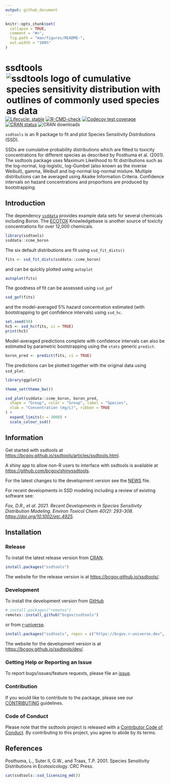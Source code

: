 ```yaml
---
output: github_document
---
```


<!-- README.md is generated from README.Rmd. Please edit that file -->

```r
knitr::opts_chunk$set(
  collapse = TRUE,
  comment = "#>",
  fig.path = "man/figures/README-",
  out.width = "100%"
)
```

# ssdtools <img src="man/figures/logo.png" align="right" alt="ssdtools logo of cumulative species sensitivity distribution with outlines of commonly used species as data" />

<!-- badges: start -->
[![Lifecycle: stable](https://img.shields.io/badge/lifecycle-stable-brightgreen.svg)](https://lifecycle.r-lib.org/articles/stages.html#stable)
[![R-CMD-check](https://github.com/bcgov/ssdtools/actions/workflows/R-CMD-check.yaml/badge.svg)](https://github.com/bcgov/ssdtools/actions/workflows/R-CMD-check.yaml)
[![Codecov test coverage](https://codecov.io/gh/bcgov/ssdtools/graph/badge.svg)](https://app.codecov.io/gh/bcgov/ssdtools)
[![CRAN status](https://www.r-pkg.org/badges/version/ssdtools)](https://cran.r-project.org/package=ssdtools)
![CRAN downloads](https://cranlogs.r-pkg.org/badges/ssdtools)
<!-- badges: end -->

`ssdtools` is an R package to fit and plot Species Sensitivity Distributions (SSD). 

SSDs are cumulative probability distributions which are fitted to toxicity concentrations for different species as described by Posthuma et al. (2001).
The ssdtools package uses Maximum Likelihood to fit distributions such as the log-normal, log-logistic, log-Gumbel (also known as the inverse Weibull), gamma, Weibull and log-normal log-normal mixture.
Multiple distributions can be averaged using Akaike Information Criteria.
Confidence intervals on hazard concentrations and proportions are produced by bootstrapping.

## Introduction

The dependency [`ssddata`](https://github.com/open-AIMS/ssddata) provides example data sets for several chemicals including Boron.
The [ECOTOX](https://cfpub.epa.gov/ecotox/) Knowledgebase is another source of toxicity concentrations for over 12,000 chemicals.

```r
library(ssdtools)
ssddata::ccme_boron
```

The six default distributions are fit using `ssd_fit_dists()`

```r
fits <- ssd_fit_dists(ssddata::ccme_boron)
```

and can be quickly plotted using `autoplot`

```r
autoplot(fits)
```

The goodness of fit can be assessed using `ssd_gof`

```r
ssd_gof(fits)
```

and the model-averaged 5% hazard concentration estimated (with bootstrapping to get confidence intervals) using `ssd_hc`.

```r
set.seed(99)
hc5 <- ssd_hc(fits, ci = TRUE)
print(hc5)
```

Model-averaged predictions complete with confidence intervals can also be estimated by parametric bootstrapping using the `stats` generic `predict`.

```r
boron_pred <- predict(fits, ci = TRUE)
```

The predictions can be plotted together with the original data using `ssd_plot`.

```r
library(ggplot2)

theme_set(theme_bw())

ssd_plot(ssddata::ccme_boron, boron_pred,
  shape = "Group", color = "Group", label = "Species",
  xlab = "Concentration (mg/L)", ribbon = TRUE
) +
  expand_limits(x = 3000) +
  scale_colour_ssd()
```

## Information

Get started with ssdtools at <https://bcgov.github.io/ssdtools/articles/ssdtools.html>.

A shiny app to allow non-R users to interface with ssdtools is available at <https://github.com/bcgov/shinyssdtools>.

For the latest changes to the development version see the [NEWS](https://bcgov.github.io/ssdtools/news/) file.

For recent developments in SSD modeling including a review of existing software see:

*Fox, D.R., et al. 2021. Recent Developments in Species Sensitivity Distribution Modeling. Environ Toxicol Chem 40(2): 293–308. <https://doi.org/10.1002/etc.4925>.*


## Installation

### Release

To install the latest release version from [CRAN](https://CRAN.R-project.org/package=ssdtools).
```r
install.packages("ssdtools")
```

The website for the release version is at <https://bcgov.github.io/ssdtools/>.

### Development

To install the development version from [GitHub](https://github.com/bcgov/ssdtools)
```r
# install.packages("remotes")
remotes::install_github("bcgov/ssdtools")
```

or from [r-universe](https://bcgov.r-universe.dev/ssdtools).
```r
install.packages("ssdtools", repos = c("https://bcgov.r-universe.dev", "https://cloud.r-project.org"))
```

The website for the development version is at <https://bcgov.github.io/ssdtools/dev/>.

### Getting Help or Reporting an Issue

To report bugs/issues/feature requests, please file an [issue](https://github.com/bcgov/ssdtools/issues/).

### Contribution

If you would like to contribute to the package, please see our 
[CONTRIBUTING](https://github.com/bcgov/ssdtools/blob/master/.github/CONTRIBUTING.md) guidelines.

### Code of Conduct

Please note that the ssdtools project is released with a [Contributor Code of Conduct](https://contributor-covenant.org/version/2/1/CODE_OF_CONDUCT.html). 
By contributing to this project, you agree to abide by its terms.

## References

Posthuma, L., Suter II, G.W., and Traas, T.P. 2001. Species Sensitivity Distributions in Ecotoxicology. CRC Press.

<div id="refs"></div>

```r
cat(ssdtools::ssd_licensing_md())
```
